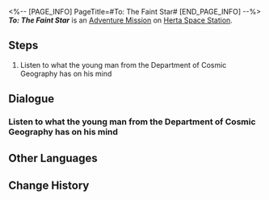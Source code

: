<%-- [PAGE_INFO]
PageTitle=#To: The Faint Star#
[END_PAGE_INFO] --%>
{{Stub|Dialogue.}}
{{Mission Infobox
|id            = 2000110
|title         = 
|image         = <!--Mission To The Faint Star.png-->
|type          = Adventure
|event_name    = 
|chapter       = 
|requirements  = 
* [[Adventure Mission]] ''[[Road to Revival]]'' completed
* [[Trailblaze Mission]] ''[[Long Wait for the Blade's Edge]]'' completed
* Reach [[Trailblaze Level]] 12
|summary       = Rocky from the Department of Cosmic Geography lost communication with his crush, Lesley. You discovered that the intentional disconnection was caused by Rocky's master, Bernard, who did so to conceal a harsh truth &mdash; they had been separated across different times and spaces.<br />With your assistance, Rocky made the most crucial decision in his life.
|characters    = Trailblazer
|startLocation = [[Herta Space Station]] - [[Master Control Zone]]
|world         = Herta Space Station
|area          = Master Control Zone
|prev          = Road to Revival
|next          = ???
|rewards       = Trailblaze EXP*250; Stellar Jade*40; Hertareum*50; Sparse Aether*12; Credit*12,000
}}
'''''To: The Faint Star''''' is an [[Adventure Mission]] on [[Herta Space Station]].

==Steps==
# Listen to what the young man from the Department of Cosmic Geography has on his mind

<!--
==Gameplay Notes==

--><!--
==Trial Character==

-->
==Dialogue==
{{Stub Dialogue}}

===Listen to what the young man from the Department of Cosmic Geography has on his mind===
{{Mission Description|type=adventure|location=Master Control Zone|A young researcher named Rocky from the Department of Cosmic Geography seems to have a lot on his mind lately. As it turns out, he's been keeping in contact with his crush. However, this time, the expected letter of reply from his crush never came.<br />The two never run out of things to talk about, and seeing that he had just confessed his love, he is urgently asking for you to investigate why their communications have abruptly ended.}}
{{Dialogue Start}}
:{{tx}}
{{Dialogue End}}

==Other Languages==
{{Other Languages
|en   = To: The Faint Star
|zhs  = 致：黯淡星
|zht  = 致：黯淡星
|ja   = ダークスターへ
|ko   = 희미한 별에게
|es   = Para la estrella sombría
|fr   = Destination&nbsp;: l'étoile blafarde
|ru   = Письмо тусклой звезде
|th   = ถึง: ดวงดาวที่มืดสลัว
|vi   = Đến: Ngôi Sao Ảm Đạm
|de   = An: Den vagen Stern
|id   = Kepada: Bintang Redup
|pt   = Destino: a Estrela Vacilante
}}

==Change History==
{{Change History|1.0}}
